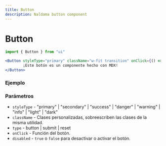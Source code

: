 ```yaml
---
title: Button
description: Naldama button component
---
```


# Button

```jsx
import { Button } from "ui"

<Button styleType="primary" className="w-fit transition" onClick={() => alert("Hello world!")}>
        ¡Este botón es un componente hecho con MDX!
</Button>
```
### Ejemplo

<Example />

### Parámetros
- `styleType` - "primary" | "secondary" | "success" | "danger" | "warning" | "info" | "light" | "dark"
- `className` - Clases personalizadas, sobreescriben las clases de la misma utilidad.
- `type` - button | submit | reset
- `onClick` - Función del botón.
- `disabled` - `true` o `false` para desactivar o activar el botón.